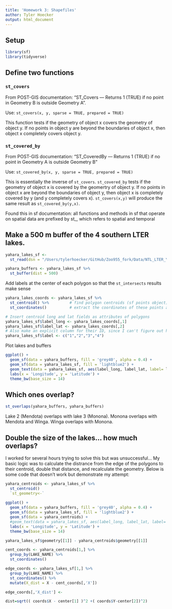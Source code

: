 ```yaml
---
title: 'Homework 3: Shapefiles'
author: Tyler Hoecker
output: html_document
---
```

## Setup 
```r
library(sf)
library(tidyverse)
```


## Define two functions

### `st_covers`

From POST-GIS documentation:
"ST_Covers — Returns 1 (TRUE) if no point in Geometry B is outside Geometry A".

Use: `st_covers(x, y, sparse = TRUE, prepared = TRUE)`

This function tests if the geometry of object x covers the geometry of object y. If no points in object y are beyond the boundaries of object x, then object x completely covers object y.  


### `st_covered_by`  

From POST-GIS documentation:
"ST_CoveredBy — Returns 1 (TRUE) if no point in Geometry A is outside Geometry B"

Use: `st_covered_by(x, y, sparse = TRUE, prepared = TRUE)`

This is essentially the inverse of `st_covers`. `st_covered_by` tests if the geometry of object x is covered by the geomertry of object y. If no points in object x are beyond the boundaries of object y, then object x is completely covered by y (and y completely covers x). `st_covers(x,y)` will produce the same result as `st_covered_by(y,x)`. 

Found this in sf documentation: all functions and methods in sf that operate on spatial data are prefixed by st_, which refers to spatial and temporal

## Make a 500 m buffer of the 4 southern LTER lakes. 
```r
yahara_lakes_sf <- 
  st_read(dsn = "/Users/tylerhoecker/GitHub/Zoo955_fork/Data/NTL_LTER_Yahara_Lakes/yld_study_lakes.shp") 

yahara_buffers <- yahara_lakes_sf %>% 
  st_buffer(dist = 500)
```

Add labels at the center of each polygon so that the `st_intersects` results make sense
```r
yahara_lakes_coords <- yahara_lakes_sf %>%
  st_centroid() %>%         # find polygon centroids (sf points object)
  st_coordinates()          # extract the coordinates of these points as a matrix

# Insert centroid long and lat fields as attributes of polygons
yahara_lakes_sf$label_long <- yahara_lakes_coords[,1]
yahara_lakes_sf$label_lat <- yahara_lakes_coords[,2]
# Also make an explicit column for their ID, since I can't figure out how to reference that...
yahara_lakes_sf$label <- c("1","2","3","4")
```

Plot lakes and buffers
```r
ggplot() +
  geom_sf(data = yahara_buffers, fill = 'grey40', alpha = 0.4) +
  geom_sf(data = yahara_lakes_sf, fill = 'lightblue2') +
  geom_text(data = yahara_lakes_sf, aes(label_long, label_lat, label= label)) +  
  labs(x = 'Longitude', y = 'Latitude') +
  theme_bw(base_size = 14)
```

## Which ones overlap?
```r
st_overlaps(yahara_buffers, yahara_buffers)
```
Lake 2 (Mendota) overlaps with lake 3 (Monona). Monona overlaps with Mendota and Winga. Winga overlaps with Monona. 

## Double the size of the lakes... how much overlaps?
I worked for several hours trying to solve this but was unsuccessful... My basic logic was to calculate the distrance from the edge of the polygons to their centroid, double that distance, and recalculate the geometry. Below is some code that doesn't work but demonstrate my attempt:
```r
yahara_centroids <- yahara_lakes_sf %>%
  st_centroid()
  `st_geometry<-` 
   
ggplot() +
  geom_sf(data = yahara_buffers, fill = 'grey40', alpha = 0.4) +
  geom_sf(data = yahara_lakes_sf, fill = 'lightblue2') +
  geom_sf(data = yahara_centroids) +
  #geom_text(data = yahara_lakes_sf, aes(label_long, label_lat, label= label)) +  
  labs(x = 'Longitude', y = 'Latitude') +
  theme_bw(base_size = 14)

yahara_lakes_sf$geometry[[1]] - yahara_centroids$geometry[[1]]

cent_coords <- yahara_centroids[1,] %>% 
  group_by(LAKE_NAME) %>%
  st_coordinates()

edge_coords <- yahara_lakes_sf[1,] %>% 
  group_by(LAKE_NAME) %>%
  st_coordinates() %>% 
  mutate(X_dist = X - cent_coords[,'X'])

edge_coords[,'X_dist'] <- 

dist=sqrt(( coords$X - center[1] )^2 +( coords$Y-center[2])^2)
```


